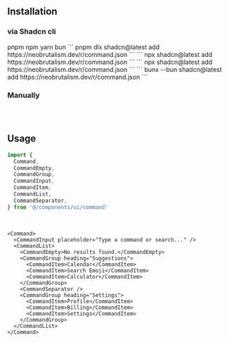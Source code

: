 ## Installation

### via Shadcn cli

<Tabs defaultValue="pnpm" className="w-full">
  <TabsList className="grid w-full grid-cols-4">
    <TabsTrigger value="pnpm">pnpm</TabsTrigger>
    <TabsTrigger value="npm">npm</TabsTrigger>
    <TabsTrigger value="yarn">yarn</TabsTrigger>
    <TabsTrigger value="bun">bun</TabsTrigger>
  </TabsList>
  <TabsContent value="pnpm">
  ```
  pnpm dlx shadcn@latest add https://neobrutalism.dev/r/command.json
  ```
  </TabsContent>
  <TabsContent value="npm">
  ```
  npx shadcn@latest add https://neobrutalism.dev/r/command.json
  ```
  </TabsContent>
  <TabsContent value="yarn">
  ```
  npx shadcn@latest add https://neobrutalism.dev/r/command.json
  ```
  </TabsContent>
  <TabsContent value="bun">
  ```
  bunx --bun shadcn@latest add https://neobrutalism.dev/r/command.json
  ```
  </TabsContent>
</Tabs>

<br />

### Manually

```tsx file=<rootDir>/src/components/ui/command.tsx title="components/ui/command.tsx"
```

<br />

## Usage

```ts
import {
  Command,
  CommandEmpty,
  CommandGroup,
  CommandInput,
  CommandItem,
  CommandList,
  CommandSeparator,
} from '@/components/ui/command'
```

<br />

```tsx
<Command>
  <CommandInput placeholder="Type a command or search..." />
  <CommandList>
    <CommandEmpty>No results found.</CommandEmpty>
    <CommandGroup heading="Suggestions">
      <CommandItem>Calendar</CommandItem>
      <CommandItem>Search Emoji</CommandItem>
      <CommandItem>Calculator</CommandItem>
    </CommandGroup>
    <CommandSeparator />
    <CommandGroup heading="Settings">
      <CommandItem>Profile</CommandItem>
      <CommandItem>Billing</CommandItem>
      <CommandItem>Settings</CommandItem>
    </CommandGroup>
  </CommandList>
</Command>
```